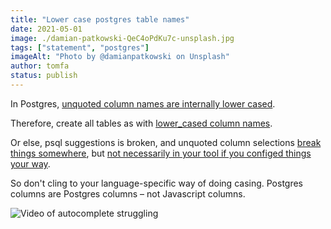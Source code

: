```yaml
---
title: "Lower case postgres table names"
date: 2021-05-01
image: ./damian-patkowski-QeC4oPdKu7c-unsplash.jpg
tags: ["statement", "postgres"]
imageAlt: "Photo by @damianpatkowski on Unsplash"
author: tomfa
status: publish
---
```


In Postgres, [unquoted column names are internally lower cased](https://stackoverflow.com/questions/21796446/postgres-case-sensitivity).

Therefore, create all tables as with [lower_cased column names](https://stackoverflow.com/questions/2878248/postgresql-naming-conventions).

Or else, psql suggestions is broken, and unquoted column selections [break things somewhere](https://stackoverflow.com/questions/45253713/camelcase-column-in-postgresql-database-in-rails-activerecord), but [not necessarily in your tool if you configed things your way](https://github.com/typeorm/typeorm/issues/458).

So don't cling to your language-specific way of doing casing. Postgres columns are Postgres columns – not Javascript columns.

![Video of autocomplete struggling](https://user-images.githubusercontent.com/1502702/115443636-c948c580-a213-11eb-8ff3-8ecc87b9cbc8.gif)
